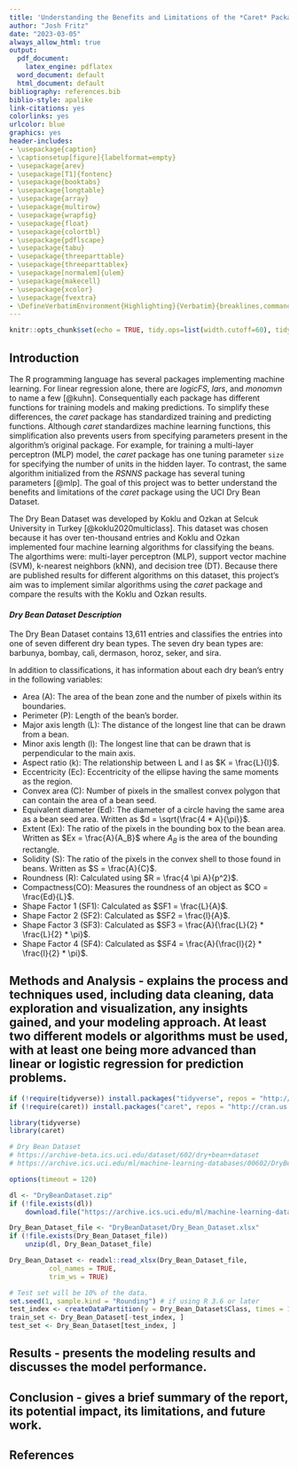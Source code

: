 ```yaml
---
title: 'Understanding the Benefits and Limitations of the *Caret* Package using the UCI Dry Bean Dataset'
author: "Josh Fritz"
date: "2023-03-05"
always_allow_html: true
output:
  pdf_document:
    latex_engine: pdflatex
  word_document: default
  html_document: default
bibliography: references.bib
biblio-style: apalike
link-citations: yes
colorlinks: yes
urlcolor: blue
graphics: yes
header-includes:
- \usepackage{caption}
- \captionsetup[figure]{labelformat=empty}
- \usepackage{arev}
- \usepackage[T1]{fontenc}
- \usepackage{booktabs}
- \usepackage{longtable}
- \usepackage{array}
- \usepackage{multirow}
- \usepackage{wrapfig}
- \usepackage{float}
- \usepackage{colortbl}
- \usepackage{pdflscape}
- \usepackage{tabu}
- \usepackage{threeparttable}
- \usepackage{threeparttablex}
- \usepackage[normalem]{ulem}
- \usepackage{makecell}
- \usepackage{xcolor}
- \usepackage{fvextra}
- \DefineVerbatimEnvironment{Highlighting}{Verbatim}{breaklines,commandchars=\\\{\}}
---
```


```r
knitr::opts_chunk$set(echo = TRUE, tidy.ops=list(width.cutoff=60), tidy=TRUE)
```

## Introduction
The R programming language has several packages implementing machine learning. For linear regression alone, there are *logicFS*, *lars*, and *monomvn* to name a few [@kuhn]. Consequentially each package has different functions for training models and making predictions. To simplify these differences, the *caret* package has standardized training and predicting functions. Although *caret* standardizes machine learning functions, this simplification also prevents users from specifying parameters present in the algorithm's original package. For example, for training a multi-layer perceptron (MLP) model, the *caret* package has one tuning parameter `size` for specifying the number of units in the hidden layer. To contrast, the same algorithm initialized from the *RSNNS* package has several tuning parameters [@mlp]. The goal of this project was to better understand the benefits and limitations of the *caret* package using the UCI Dry Bean Dataset.

The Dry Bean Dataset was developed by Koklu and Ozkan at Selcuk University in Turkey [@koklu2020multiclass]. This dataset was chosen because it has over ten-thousand entries and Koklu and Ozkan implemented four machine learning algorithms for classifying the beans. The algorthims were: multi-layer perceptron (MLP), support vector machine (SVM), k-nearest neighbors (kNN), and decision tree (DT). Because there are published results for different algorithms on this dataset, this project's aim was to implement similar algorithms using the *caret* package and compare the results with the Koklu and Ozkan results.

#### *Dry Bean Dataset Description*
The Dry Bean Dataset contains 13,611 entries and classifies the entries into one of seven different dry bean types. The seven dry bean types are: barbunya, bombay, cali, dermason, horoz, seker, and sira.

In addition to classifications, it has information about each dry bean's entry in the following variables:

* Area (A): The area of the bean zone and the number of pixels within its boundaries.
* Perimeter (P): Length of the bean's border.
* Major axis length (L): The distance of the longest line that can be drawn from a bean.
* Minor axis length (l): The longest line that can be drawn that is perpendicular to the main axis.
* Aspect ratio (k): The relationship between L and I as $K = \frac{L}{l}$.
* Eccentricity (Ec): Eccentricity of the ellipse having the same moments as the region.
* Convex area (C): Number of pixels in the smallest convex polygon that can contain the area of a bean seed.
* Equivalent diameter (Ed): The diameter of a circle having the same area as a bean seed area. Written as $d = \sqrt{\frac{4 * A}{\pi}}$.
* Extent (Ex): The ratio of the pixels in the bounding box to the bean area. Written as $Ex = \frac{A}{A_B}$ where $A_B$ is the area of the bounding rectangle.
* Solidity (S): The ratio of the pixels in the convex shell to those found in beans. Written as $S = \frac{A}{C}$.
* Roundness (R): Calculated using $R = \frac{4 \pi A}{p^2}$.
* Compactness(CO): Measures the roundness of an object as $CO = \frac{Ed}{L}$.
* Shape Factor 1 (SF1): Calculated as $SF1 = \frac{L}{A}$.
* Shape Factor 2 (SF2): Calculated as $SF2 = \frac{l}{A}$.
* Shape Factor 3 (SF3): Calculated as $SF3 = \frac{A}{\frac{L}{2} * \frac{L}{2} * \pi}$.
* Shape Factor 4 (SF4): Calculated as $SF4 = \frac{A}{\frac{l}{2} * \frac{l}{2} * \pi}$.

## Methods and Analysis - explains the process and techniques used, including data cleaning, data exploration and visualization, any insights gained, and your modeling approach. At least two different models or algorithms must be used, with at least one being more advanced than linear or logistic regression for prediction problems.
```r
if (!require(tidyverse)) install.packages("tidyverse", repos = "http://cran.us.r-project.org")
if (!require(caret)) install.packages("caret", repos = "http://cran.us.r-project.org")

library(tidyverse)
library(caret)

# Dry Bean Dataset
# https://archive-beta.ics.uci.edu/dataset/602/dry+bean+dataset
# https://archive.ics.uci.edu/ml/machine-learning-databases/00602/DryBeanDataset.zip

options(timeout = 120)

dl <- "DryBeanDataset.zip"
if (!file.exists(dl))
    download.file("https://archive.ics.uci.edu/ml/machine-learning-databases/00602/DryBeanDataset.zip", dl)

Dry_Bean_Dataset_file <- "DryBeanDataset/Dry_Bean_Dataset.xlsx"
if (!file.exists(Dry_Bean_Dataset_file))
    unzip(dl, Dry_Bean_Dataset_file)

Dry_Bean_Dataset <- readxl::read_xlsx(Dry_Bean_Dataset_file,
          col_names = TRUE,
          trim_ws = TRUE)

# Test set will be 10% of the data.
set.seed(1, sample.kind = "Rounding") # if using R 3.6 or later
test_index <- createDataPartition(y = Dry_Bean_Dataset$Class, times = 1, p = 0.1, list = FALSE)
train_set <- Dry_Bean_Dataset[-test_index, ]
test_set <- Dry_Bean_Dataset[test_index, ]
```



## Results - presents the modeling results and discusses the model performance.


## Conclusion - gives a brief summary of the report, its potential impact, its limitations, and future work.


## References {.unnumbered}